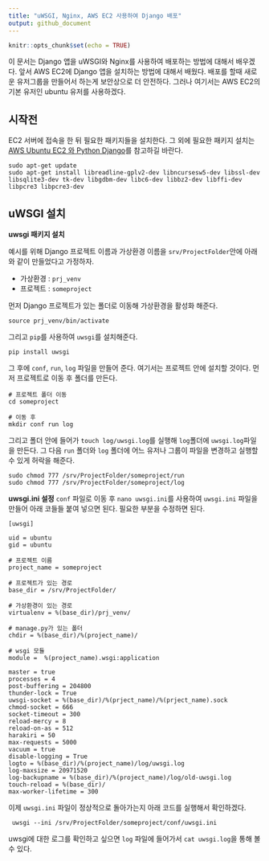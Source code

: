 ```yaml
---
title: "uWSGI, Nginx, AWS EC2 사용하여 Django 배포"
output: github_document
---
```


```r
knitr::opts_chunk$set(echo = TRUE)
```

이 문서는 Django 앱을 uWSGI와 Nginx를 사용하여 배포하는 방법에 대해서 배우겠다. 앞서 AWS EC2에 Django 앱을 설치하는 방법에 대해서 배웠다. 배포를 할때 새로운 유저그룹을 만들어서 하는게 보안상으로 더 안전하다. 그러나 여기서는 AWS EC2의 기본 유저인 ubuntu 유저를 사용하겠다.


## 시작전
EC2 서버에 접속을 한 뒤 필요한 패키지들을 설치한다. 그 외에 필요한 패키지 설치는 [AWS Ubuntu EC2 와 Python Django](https://github.com/whoareyouwhoami/ProjectTellus/blob/master/documentation/python_django.md)를 참고하길 바란다.


```
sudo apt-get update
sudo apt-get install libreadline-gplv2-dev libncursesw5-dev libssl-dev libsqlite3-dev tk-dev libgdbm-dev libc6-dev libbz2-dev libffi-dev libpcre3 libpcre3-dev

```


## uWSGI 설치

**uwsgi 패키지 설치**

예시를 위해 Django 프로젝트 이름과 가상환경 이름을 `srv/ProjectFolder`안에 아래와 같이 만들었다고 가정하자.

  - 가상환경 : `prj_venv`
  - 프로젝트 : `someproject`
  
먼저 Django 프로젝트가 있는 폴더로 이동해 가상환경을 활성화 해준다. 

```
source prj_venv/bin/activate

```

그리고 `pip`를 사용하여 `uwsgi`를 설치해준다.

```
pip install uwsgi

```

그 후에 `conf`, `run`, `log` 파일을 만들어 준다. 여기서는 프로젝트 안에 설치할 것이다. 먼저 프로젝트로 이동 후 폴더를 만든다.

```
# 프로젝트 폴더 이동
cd someproject

# 이동 후
mkdir conf run log

```
그리고 폴더 안에 들어가 `touch log/uwsgi.log`를 실행해 `log`폴더에 `uwsgi.log`파일을 만든다. 그 다음 `run` 폴더와 `log` 폴더에 어느 유저나 그룹이 파일을 변경하고 실행할 수 있게 허락을 해준다.

```
sudo chmod 777 /srv/ProjectFolder/someproject/run
sudo chmod 777 /srv/ProjectFolder/someproject/log

```

**uwsgi.ini 설정**
`conf` 파일로 이동 후 `nano uwsgi.ini`를 사용하여 `uwsgi.ini` 파일을 만들어 아래 코들들 붙여 넣으면 된다. 필요한 부분을 수정하면 된다.


```
[uwsgi]

uid = ubuntu
gid = ubuntu

# 프로젝트 이름 
project_name = someproject

# 프로젝트가 있는 경로 
base_dir = /srv/ProjectFolder/

# 가상환경이 있는 경로 
virtualenv = %(base_dir)/prj_venv/

# manage.py가 있는 폴더 
chdir = %(base_dir)/%(project_name)/

# wsgi 모듈
module =  %(project_name).wsgi:application

master = true
processes = 4
post-buffering = 204800
thunder-lock = True
uwsgi-socket = %(base_dir)/%(prject_name)/%(prject_name).sock
chmod-socket = 666
socket-timeout = 300
reload-mercy = 8
reload-on-as = 512
harakiri = 50
max-requests = 5000
vacuum = true
disable-logging = True
logto = %(base_dir)/%(project_name)/log/uwsgi.log
log-maxsize = 20971520
log-backupname = %(base_dir)/%(project_name)/log/old-uwsgi.log
touch-reload = %(base_dir)/
max-worker-lifetime = 300

```

이제 `uwsgi.ini` 파일이 정상적으로 돌아가는지 아래 코드를 실행해서 확인하겠다.

```
 uwsgi --ini /srv/ProjectFolder/someproject/conf/uwsgi.ini
```
uwsgi에 대한 로그를 확인하고 싶으면 `log` 파일에 들어가서 `cat uwsgi.log`을 통해 볼 수 있다.






